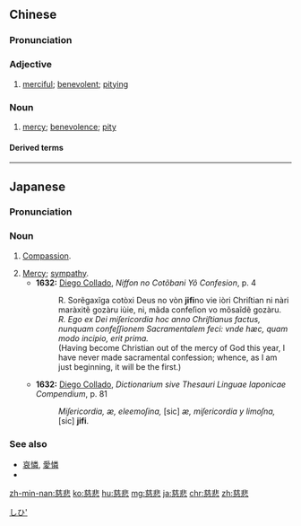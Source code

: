 ==Chinese==
{{zh-forms}}

===Pronunciation===
{{zh-pron
|m=cíbēi
|c=ci4 bei1
|h=pfs=chhṳ̀-pî
|mn=qz:chîr-pi/tw,xm,zz:chû-pi
|cat=a,n
}}

===Adjective===
{{zh-adj}}

# [[merciful]]; [[benevolent]]; [[pitying]]

===Noun===
{{zh-noun}}

# [[mercy]]; [[benevolence]]; [[pity]]

====Derived terms====
{{zh-der|貓哭耗子假慈悲}}

----

==Japanese==
{{ja-kanjitab|じ|ひ|yomi=o}}

===Pronunciation===
{{ja-pron|じひ}}

===Noun===
{{ja-noun|じひ}}

# {{lb|ja|Buddhism|sort=しひ'}} [[compassion|Compassion]].
# [[mercy|Mercy]]; [[sympathy]].
#* '''1632:''' [[w:Diego Collado|Diego Collado]], ''Niffon no Cotõbani Yô Confesion'', p. 4
#*: R. Sorẽgaxĩga cotòxi Deus no vòn '''jifi'''no vie iòri Chriſtian ni nàri maràxitẽ gozàru iùie, ni, mãda confeſion vo mõsaĩdẽ gozàru.
#*: ''R. Ego ex Dei miſericordia hoc anno Chriſtianus factus, nunquam confeſſionem Sacramentalem feci: vnde hæc, quam modo incipio, erit prima.''
#*: (Having become Christian out of the mercy of God this year, I have never made sacramental confession; whence, as I am just beginning, it will be the first.)
#* '''1632:''' [[w:Diego Collado|Diego Collado]], ''Dictionarium sive Thesauri Linguae Iaponicae Compendium'', p. 81
#*: ''Miſericordia, æ, eleemoſina,'' [sic] ''æ, miſericordia y limoſna,'' [sic] '''jifi'''.

===See also===
* [[哀憐]], [[愛憐]]
* {{pedialite|lang=ja}}

[[Category:ja:Emotions|しひ']]

[[zh-min-nan:慈悲]]
[[ko:慈悲]]
[[hu:慈悲]]
[[mg:慈悲]]
[[ja:慈悲]]
[[chr:慈悲]]
[[zh:慈悲]]